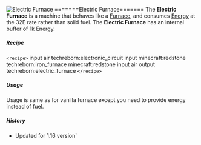 ![Electric Furnace](/mods/techreborn/electric_furnace.png)
=======Electric Furnace======= The **Electric Furnace** is a machine
that behaves like a
[Furnace](https://minecraft.gamepedia.com/Furnace "wikilink"), and
consumes [Energy](:energy "wikilink") at the 32E rate rather than solid
fuel. The **Electric Furnace** has an internal buffer of 1k Energy.

##### Recipe

`<recipe>` input air techreborn:electronic_circuit input
minecraft:redstone techreborn:iron_furnace minecraft:redstone input air
output techreborn:electric_furnace `</recipe>`

##### Usage

Usage is same as for vanilla furnace except you need to provide energy
instead of fuel.

##### History

* Updated for 1.16 version`
